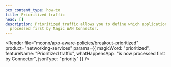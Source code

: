 ```yaml
---
pcx_content_type: how-to
title: Prioritized traffic
head: []
description: Prioritized traffic allows you to define which applications are
  processed first by Magic WAN Connector.
---
```



<Render file="mconn/app-aware-policies/breakout-prioritized"
	product="networking-services"
	params={{
	magicWord: "prioritized",
	featureName: "Prioritized traffic",
	whatHappensApp: "is now processed first by Connector",
	jsonType: "priority"
	}} />